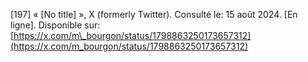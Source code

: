 \[197\]	« \[No title\] », X (formerly Twitter). Consulté le: 15 août 2024\. \[En ligne\]. Disponible sur: [https://x.com/m\_bourgon/status/1798863250173657312](https://x.com/m_bourgon/status/1798863250173657312)